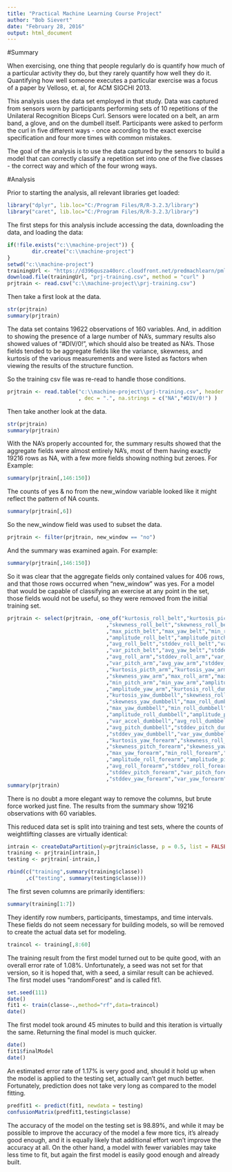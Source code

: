 ```yaml
---
title: "Practical Machine Learning Course Project"
author: "Bob Sievert"
date: "February 28, 2016"
output: html_document
---
```


#Summary 

When exercising, one thing that people regularly do is quantify how much of a particular activity they do, but
they rarely quantify how well they do it. Quantifying how well someone executes a particular exercise was a
focus of a paper by Velloso, et. al, for ACM SIGCHI 2013.

This analysis uses the data set employed in that study.  Data was captured from sensors worn by participants
performing sets of 10 repetitions of the Unilateral Recognition Biceps Curl.  Sensors were located on a belt,
an arm band, a glove, and on the dumbell itself.  Participants were asked to perform the curl in five different
ways - once according to the exact exercise specification and four more times with common mistakes.

The goal of the analysis is to use the data captured by the sensors to build a model that can correctly
classify a repetition set into one of the five classes - the correct way and which of the four wrong ways.
        
#Analysis

Prior to starting the analysis, all relevant libraries get loaded:
```r
library("dplyr", lib.loc="C:/Program Files/R/R-3.2.3/library")
library("caret", lib.loc="C:/Program Files/R/R-3.2.3/library")
```


The first steps for this analysis include accessing the data, downloading the data, and loading the data:
```r
if(!file.exists("c:\\machine-project")) {
        dir.create("c:\\machine-project")
}
setwd("c:\\machine-project")
trainingUrl <- "https://d396qusza40orc.cloudfront.net/predmachlearn/pml-training.csv"
download.file(trainingUrl, "prj-training.csv", method = "curl" )
prjtrain <- read.csv("c:\\machine-project\\prj-training.csv")
```

Then take a first look at the data.
```r
str(prjtrain)
summary(prjtrain)
```
The data set contains 19622 observations of 160 variables.  And, in addition to showing the presence of a 
large number of NA's, summary results also showed values of "#DIV/0!", which should also be treated as NA's.
Those fields tended to be aggregate fields like the variance, skewness, and kurtosis of the various measurements
and were listed as factors when viewing the results of the structure function. 

So the training csv file was re-read to handle those conditions.
```r
prjtrain <- read.table("c:\\machine-project\\prj-training.csv", header = TRUE, sep = ","
                       , dec = ".", na.strings = c("NA","#DIV/0!") )
```
Then take another look at the data.
```r
str(prjtrain)
summary(prjtrain)
```
With the NA's properly accounted for, the summary results showed that the aggregate fields were almost entirely NA's,
most of them having exactly 19216 rows as NA, with a few more fields showing nothing but zeroes. For Example:
```r
summary(prjtrain[,146:150])
```
The counts of yes & no from the new_window variable looked like it might reflect the pattern of NA counts.
```r
summary(prjtrain[,6])
```
So the new_window field was used to subset the data.
```r
prjtrain <- filter(prjtrain, new_window == "no")
```
And the summary was examined again.  For example:
```r
summary(prjtrain[,146:150])
```
So it was clear that the aggregate fields only contained values for 406 rows, and that those rows occurred when
"new_window" was yes.  For a model that would be capable of classifying an exercise at any point in the set, those
fields would not be useful, so they were removed from the initial training set.
```r
prjtrain <- select(prjtrain, -one_of("kurtosis_roll_belt","kurtosis_picth_belt","kurtosis_yaw_belt"
                                ,"skewness_roll_belt","skewness_roll_belt.1","skewness_yaw_belt","max_roll_belt"
                                ,"max_picth_belt","max_yaw_belt","min_roll_belt","min_pitch_belt","min_yaw_belt"
                                ,"amplitude_roll_belt","amplitude_pitch_belt","amplitude_yaw_belt","var_total_accel_belt"
                                ,"avg_roll_belt","stddev_roll_belt","var_roll_belt","avg_pitch_belt","stddev_pitch_belt"
                                ,"var_pitch_belt","avg_yaw_belt","stddev_yaw_belt","var_yaw_belt","var_accel_arm"
                                ,"avg_roll_arm","stddev_roll_arm","var_roll_arm","avg_pitch_arm","stddev_pitch_arm"
                                ,"var_pitch_arm","avg_yaw_arm","stddev_yaw_arm","var_yaw_arm","kurtosis_roll_arm"
                                ,"kurtosis_picth_arm","kurtosis_yaw_arm","skewness_roll_arm","skewness_pitch_arm"
                                ,"skewness_yaw_arm","max_roll_arm","max_picth_arm","max_yaw_arm","min_roll_arm"
                                ,"min_pitch_arm","min_yaw_arm","amplitude_roll_arm","amplitude_pitch_arm"
                                ,"amplitude_yaw_arm","kurtosis_roll_dumbbell","kurtosis_picth_dumbbell"
                                ,"kurtosis_yaw_dumbbell","skewness_roll_dumbbell","skewness_pitch_dumbbell"
                                ,"skewness_yaw_dumbbell","max_roll_dumbbell","max_picth_dumbbell" 
                                ,"max_yaw_dumbbell","min_roll_dumbbell","min_pitch_dumbbell","min_yaw_dumbbell" 
                                ,"amplitude_roll_dumbbell","amplitude_pitch_dumbbell","amplitude_yaw_dumbbell"
                                ,"var_accel_dumbbell","avg_roll_dumbbell","stddev_roll_dumbbell","var_roll_dumbbell"
                                ,"avg_pitch_dumbbell","stddev_pitch_dumbbell","var_pitch_dumbbell","avg_yaw_dumbbell"
                                ,"stddev_yaw_dumbbell","var_yaw_dumbbell","kurtosis_roll_forearm","kurtosis_picth_forearm"
                                ,"kurtosis_yaw_forearm","skewness_roll_forearm"
                                ,"skewness_pitch_forearm","skewness_yaw_forearm","max_roll_forearm","max_picth_forearm" 
                                ,"max_yaw_forearm","min_roll_forearm","min_pitch_forearm","min_yaw_forearm"
                                ,"amplitude_roll_forearm","amplitude_pitch_forearm","amplitude_yaw_forearm","var_accel_forearm"
                                ,"avg_roll_forearm","stddev_roll_forearm","var_roll_forearm","avg_pitch_forearm"
                                ,"stddev_pitch_forearm","var_pitch_forearm","avg_yaw_forearm"
                                ,"stddev_yaw_forearm","var_yaw_forearm" ))
summary(prjtrain)
```
There is no doubt a more elegant way to remove the columns, but brute force worked just fine.  The results
from the summary show 19216 observations with 60 variables.

This reduced data set is split into training and test sets, where the counts of weightlifting classes are
virtually identical:
```r
intrain <- createDataPartition(y=prjtrain$classe, p = 0.5, list = FALSE)
training <- prjtrain[intrain,]
testing <- prjtrain[-intrain,]
```

```r
rbind(c("training",summary(training$classe))
      ,c("testing", summary(testing$classe)))
```

The first seven columns are primarily identifiers:
```r
summary(training[1:7])
```
They identify row numbers, participants, timestamps, and time intervals.  These fields do not seem necessary
for building models, so will be removed to create the actual data set for modeling.
```r
traincol <- training[,8:60]
```

The training result from the first model turned out to be quite good, with an overall error rate of 1.08%.
Unfortunately, a seed was not set for that version, so it is hoped that, with a seed, a similar result can
be achieved.  The first model uses "randomForest" and is called fit1.

```r
set.seed(111)
date()
fit1 <- train(classe~.,method="rf",data=traincol)
date()
```

The first model took around 45 minutes to build and this iteration is virtually the same. Returning the final
model is much quicker.

```r
date()
fit1$finalModel
date()
```

An estimated error rate of 1.17% is very good and, should it hold up when the model is applied to the testing set,
actually can't get much better. Fortunately, prediction does not take very long as compared to the model fitting.

```r
predfit1 <- predict(fit1, newdata = testing)
confusionMatrix(predfit1,testing$classe)
```

The accuracy of the model on the testing set is 98.89%, and while it may be possible to improve the accuracy of the
model a few more tics, it's already good enough, and it is equally likely that additional effort won't improve the
accuracy at all.  On the other hand, a model with fewer variables may take less time to fit, but again the first 
model is easily good enough and already built.
